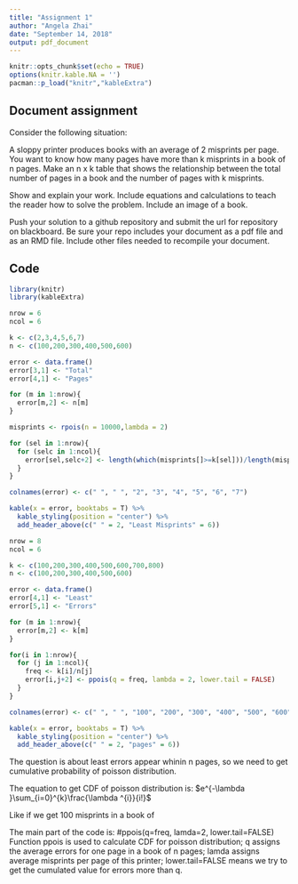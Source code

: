 ```yaml
---
title: "Assignment 1"
author: "Angela Zhai"
date: "September 14, 2018"
output: pdf_document
---
```


```r
knitr::opts_chunk$set(echo = TRUE)
options(knitr.kable.NA = '')
pacman::p_load("knitr","kableExtra")
```

## Document assignment

Consider the following situation:  

A sloppy printer produces books with an average of 2 misprints per page. You want to
know how many pages have more than k misprints in a book of n pages. Make an n x k table that shows the relationship between the total number of pages in a book and the number of pages with k misprints.

Show and explain your work.  Include equations and calculations to teach the reader how to solve the problem.  Include an image of a book.

Push your solution to a github repository and submit the url for repository on blackboard.
Be sure your repo includes your document as a pdf file and as an RMD file.  Include other files needed to recompile your document.

## Code

```r
library(knitr)
library(kableExtra)

nrow = 6
ncol = 6

k <- c(2,3,4,5,6,7)
n <- c(100,200,300,400,500,600)

error <- data.frame()
error[3,1] <- "Total"
error[4,1] <- "Pages"

for (m in 1:nrow){
  error[m,2] <- n[m]
}

misprints <- rpois(n = 10000,lambda = 2)

for (sel in 1:nrow){
  for (selc in 1:ncol){
    error[sel,selc+2] <- length(which(misprints[]>=k[sel]))/length(misprints)
  }
}

colnames(error) <- c(" ", " ", "2", "3", "4", "5", "6", "7")

kable(x = error, booktabs = T) %>%
  kable_styling(position = "center") %>%
  add_header_above(c(" " = 2, "Least Misprints" = 6))
```


```r
nrow = 8
ncol = 6

k <- c(100,200,300,400,500,600,700,800)
n <- c(100,200,300,400,500,600)

error <- data.frame()
error[4,1] <- "Least"
error[5,1] <- "Errors"

for (m in 1:nrow){
  error[m,2] <- k[m]
}

for(i in 1:nrow){
  for (j in 1:ncol){
    freq <- k[i]/n[j]
    error[i,j+2] <- ppois(q = freq, lambda = 2, lower.tail = FALSE)
  }
}

colnames(error) <- c(" ", " ", "100", "200", "300", "400", "500", "600")

kable(x = error, booktabs = T) %>%
  kable_styling(position = "center") %>%
  add_header_above(c(" " = 2, "pages" = 6))
```

The question is about least errors appear whinin n pages, so we need to get cumulative probability of poisson distribution.

The equation to get CDF of poisson distribution is:
$e^{-\lambda }\sum_{i=0}^{k}\frac{\lambda ^{i}}{i!}$

Like if we get 100 misprints in a book of 

The main part of the code is:
#ppois(q=freq, lamda=2, lower.tail=FALSE)
Function ppois is used to calculate CDF for poisson distribution; q assigns the average errors for one page in a book of n pages; lamda assigns average misprints per page of this printer; lower.tail=FALSE means we try to get the cumulated value for errors more than q.